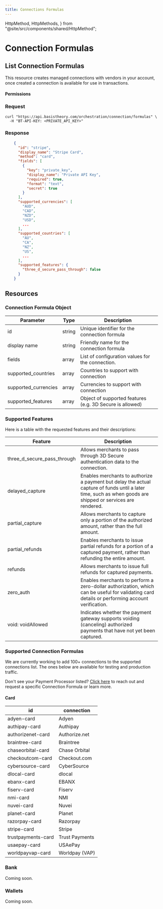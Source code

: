 ```yaml
---
title: Connections Formulas
---
```



  HttpMethod,
  HttpMethods,
} from "@site/src/components/shared/HttpMethod";

# Connection Formulas

## List Connection Formulas

This resource creates managed connections with vendors in your account, once created a connection is available for use in transactions.

<HttpMethod
  method={HttpMethods.POST}
  endpoint="https://api.basistheory.com/orchestration/connection_formulas"
/>

#### Permissions

<Permission content="orchestration:connection_formulas" />

### Request

<Tabs className="bt-tabs" groupId="languages">
  <TabItem value="shell" label="cURL">

```shell showLineNumbers
curl "https://api.basistheory.com/orchestration/connection/formulas" \
  -H "BT-API-KEY: <PRIVATE_API_KEY>"
```

  </TabItem>
</Tabs>

### Response

```json showLineNumbers
    {
      "id": "stripe",
      "display_name": "Stripe Card",
      "method": "card",
      "fields": [
        {
          "key": "private_key",
          "display_name": "Private API Key",
          "required": true,
          "format": "text",
          "secret": true
        }
      ],
      "supported_currencies": [
        "AUD",
        "CAD",
        "NZD",
        "USD",
        ...
      ],
      "supported_countries": [
        "AU",
        "CA",
        "NZ",
        "US",
        ...
      ],
      "supported_features": {
        "three_d_secure_pass_through": false
      }
    }
```

## Resources

### Connection Formula Object

| Parameter            | Type   | Description                                              |
|----------------------|--------|----------------------------------------------------------|
| id                   | string | Unique identifier for the connection formula             |
| display name         | string | Friendly name for the connection formula                 |
| fields               | array  | List of configuration values for the connection.         |
| supported_countries  | array  | Countries to support with connection                     |
| supported_currencies | array  | Currencies to support with connection                    |
| supported_features   | array  | Object of supported features (e.g. 3D Secure is allowed) |

### Supported Features

Here is a table with the requested features and their descriptions:

| Feature                     | Description                                                                                                                                                 |
|-----------------------------|-------------------------------------------------------------------------------------------------------------------------------------------------------------|
| three_d_secure_pass_through | Allows merchants to pass through 3D Secure authentication data to the connection.                                                                           |
| delayed_capture             | Enables merchants to authorize a payment but delay the actual capture of funds until a later time, such as when goods are shipped or services are rendered. |
| partial_capture             | Allows merchants to capture only a portion of the authorized amount, rather than the full amount.                                                           |
| partial_refunds             | Enables merchants to issue partial refunds for a portion of a captured payment, rather than refunding the entire amount.                                    |
| refunds                     | Allows merchants to issue full refunds for captured payments.                                                                                               |
| zero_auth                   | Enables merchants to perform a zero-dollar authorization, which can be useful for validating card details or performing account verification.               |
| void: voidAllowed           | Indicates whether the payment gateway supports voiding (canceling) authorized payments that have not yet been captured.                                     |

### Supported Connection Formulas

We are currently working to add 100+ connections to the supported connections list. The ones below are available for testing and production traffic.

<Alert>Don't see your Payment Processor listed? [Click here](https://basistheory.com/contact?how_can_we_help_=My+Payments+Processor+&lt;PROCESSOR_NAME&gt;+is+not+listed+under+supported+Connection+Formulas.) to reach out and request a specific Connection Formula or learn more.</Alert>

#### Card

| id                 | connection     |
|--------------------|----------------|
| adyen-card         | Adyen          |
| authipay-card      | Authipay       |
| authorizenet-card  | Authorize.net  |
| braintree-card     | Braintree      |
| chaseorbital-card  | Chase Orbital  |
| checkoutcom-card   | Checkout.com   |
| cybersource-card   | CyberSource    |
| dlocal-card        | dlocal         |
| ebanx-card         | EBANX          |
| fiserv-card        | Fiserv         |
| nmi-card           | NMI            |
| nuvei-card         | Nuvei          |
| planet-card        | Planet         |
| razorpay-card      | Razorpay       |
| stripe-card        | Stripe         |
| trustpayments-card | Trust Payments |
| usaepay-card       | USAePay        |
| worldpayvap-card   | Worldpay (VAP) |

### Bank

Coming soon.

### Wallets

Coming soon.

